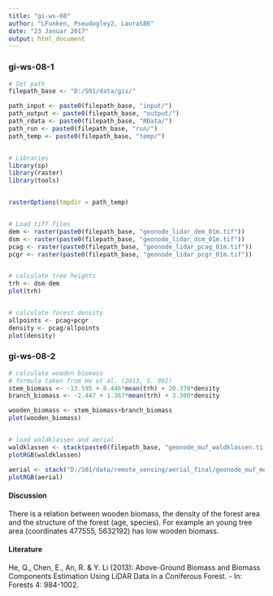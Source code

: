 ```yaml
---
title: "gi-ws-08"
author: "LFunken, Pseudogley2, LauraS86"
date: "23 Januar 2017"
output: html_document
---
```


### gi-ws-08-1
```r
# Set path
filepath_base <- "D:/S01/data/gis/"

path_input <- paste0(filepath_base, "input/")
path_output <- paste0(filepath_base, "output/")
path_rdata <- paste0(filepath_base, "RData/")
path_run <- paste0(filepath_base, "run/")
path_temp <- paste0(filepath_base, "temp/")


# Libraries
library(sp)
library(raster)
library(tools)


rasterOptions(tmpdir = path_temp)


# Load tiff files
dem <- raster(paste0(filepath_base, "geonode_lidar_dem_01m.tif"))
dsm <- raster(paste0(filepath_base, "geonode_lidar_dsm_01m.tif"))
pcag <- raster(paste0(filepath_base, "geonode_lidar_pcag_01m.tif"))
pcgr <- raster(paste0(filepath_base, "geonode_lidar_pcgr_01m.tif"))


# calculate tree heights
trh <- dsm-dem
plot(trh)


# calculate forest density
allpoints <- pcag+pcgr
density <- pcag/allpoints
plot(density)
```


### gi-ws-08-2
```r
# calculate wooden biomass
# formula taken from He et al. (2013, S. 992)
stem_biomass <- -13.595 + 8.446*mean(trh) + 20.378*density
branch_biomass <- -2.447 + 1.367*mean(trh) + 3.300*density

wooden_biomass <- stem_biomass+branch_biomass
plot(wooden_biomass)


# load waldklassen and aerial
waldklassen <- stack(paste0(filepath_base, "geonode_muf_waldklassen.tif"))
plotRGB(waldklassen)

aerial <- stack("D:/S01/data/remote_sensing/aerial_final/geonode_muf_merged_001m.tif")
plotRGB(aerial)
```


#### Discussion
There is a relation between wooden biomass, the density of the forest area and the structure of the forest (age, species).
For example an young tree area (coordinates 477555, 5632192) has low wooden biomass.


#### Literature
He, Q., Chen, E., An, R. & Y. Li (2013): Above-Ground Biomass and Biomass Components Estimation Using LiDAR Data in a Coniferous Forest. - In: Forests 4: 984-1002.
